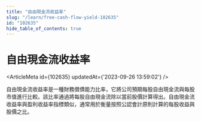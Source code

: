 ```yaml
---
title: "自由現金流收益率"
slug: "/learn/free-cash-flow-yield-102635"
id: "102635"
hide_table_of_contents: true
---
```



# 自由現金流收益率

<ArticleMeta id={102635} updatedAt={'2023-09-26 13:59:02'} />
<div className='border-solid border-b border-t-0 my-4 border-[var(--ifm-color-gray-300)]' />

自由現金流收益率是一種財務償債能力比率，它將公司預期每股自由現金流與每股市值進行比較。該比率通過將每股自由現金流除以當前股價計算得出。自由現金流收益率與盈利收益率指標類似，通常用於衡量按照公認會計原則計算的每股收益與股價之比。
